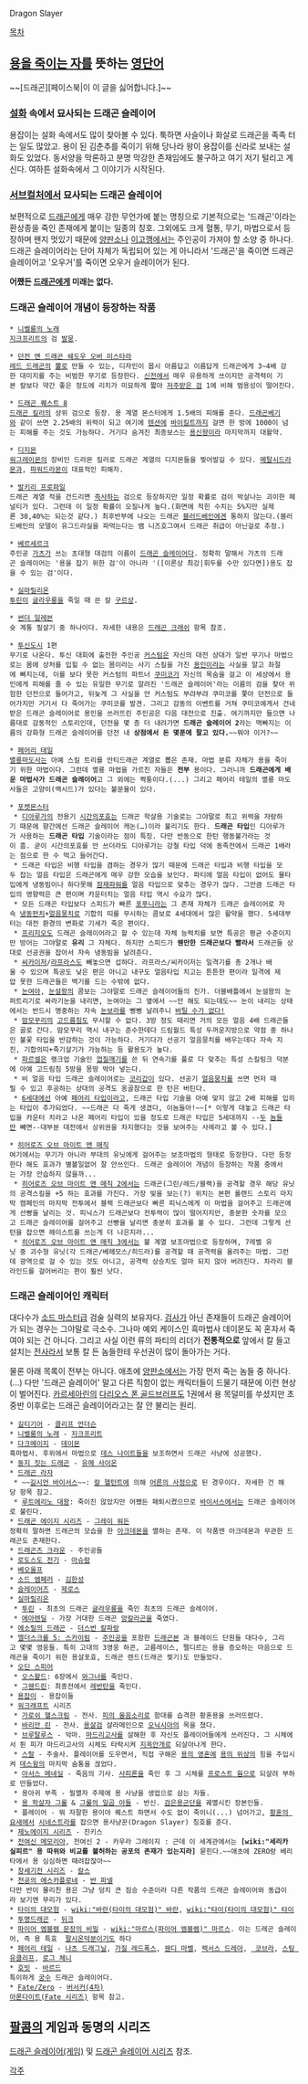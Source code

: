 Dragon Slayer

[[목차]]
== [[용살자|용을 죽이는 자]]를 뜻하는 [[영어|영단어]] ==
~~[드래곤][페이스북|이 이 글을 싫어합니다.]~~

=== [[설화]] 속에서 묘사되는 드래곤 슬레이어 ===
용잡이는 설화 속에서도 많이 찾아볼 수 있다. 툭하면 사슬이나 화살로 드래곤을 족족 터는 일도 많았고. 용이 된 김춘추를 죽이기 위해 당나라 왕이 용잡이를 신라로 보내는 설화도 있었다. 동서양을 막론하고 분명 막강한 존재임에도 불구하고 여기 저기 털리고 계신다. 여하튼 설화속에서 그 이야기가 시작된다.

=== [[서브컬처]]에서 묘사되는 드래곤 슬레이어 ===
보편적으로 [[드래곤]]에게 매우 강한 무언가에 붙는 명칭으로 기본적으로는 '드래곤'이라는 환상종을 죽인 존재에게 붙이는 일종의 칭호. 그외에도 크게 혈통, 무기, 마법으로서 등장하며 왠지 멋있기 때문에 [[양판소]]나 [[이고깽]]에서는 주인공이 가져야 할 소양 중 하나다. 드래곤 슬레이어라는 단어 자체가 독립되어 있는 게 아니라서 '드래곤'을 죽이면 드래곤 슬레이어고 '오우거'를 죽이면 오우거 슬레이어가 된다.

'''어쨌든 [[드래곤]]에게 미래는 없다.'''

=== 드래곤 슬레이어 개념이 등장하는 작품 ===
 * [[니벨룽의 노래]]
 [[지크프리트]]의 검 [[발뭉]].

 * [[던전 앤 드래곤 쉐도우 오버 미스타라]]
 [[레드 드래곤]]의 [[뿔]]로 만들 수 있는, 디자인이 몹시 아름답고 이름답게 드래곤에게 3~4배 강한 대미지를 주는 비범한 무기로 등장한다. [[신(던전 앤 드래곤)|신]]전에서 매우 유용하게 쓰이지만 공격력이 기본 칼보다 약간 좋은 정도에 리치가 미묘하게 짧아 [[저주받은 검]] 1에 비해 범용성이 떨어진다.

 * [[드래곤 퀘스트 8]]
 [[드래곤 킬러]]의 상위 검으로 등장. 용 계열 몬스터에게 1.5배의 피해를 준다. [[드래곤베기]]와 같이 쓰면 2.25배의 위력이 되고 여기에 [[텐션]]에 [[바이킬트]]까지 걸면 한 방에 1000이 넘는 피해를 주는 것도 가능하다. 거기다 숨겨진 최종보스는 [[용신왕]]이라 마지막까지 대활약.

 * [[디지몬]]
 [[워그레이몬]]의 장비인 드라몬 킬러로 드래곤 계열의 디지몬들을 찢어발길 수 있다. [[메탈시드라몬]]과, [[파워드라몬]]이 대표적인 피해자.

 * [[발키리 프로파일]]
 드래곤 계열 적을 건드리면 [[즉사]]하는 검으로 등장하지만 일정 확률로 검이 박살나는 괴이한 페널티가 있다. 그런데 이 일정 확률이 오질나게 높다.(화면에 적힌 수치는 5%지만 실제론 30,40%는 되는것 같다.) 최후반부에 나오는 드래곤 [[블러드베인]]에겐 통하지 않는다.(블러드베인의 모델이 유그드라실을 파먹는다는 뱀 니즈호그여서 드래곤 취급이 아닌걸로 추정.)

 * [[베르세르크(만화)|베르세르크]]
 주인공 [[가츠(베르세르크)|가츠]]가 쓰는 초대형 대검의 이름이 [[드래곤 슬레이어(베르세르크)|드래곤 슬레이어]]다. 정확히 말해서 가츠의 드래곤 슬레이어는 '용을 잡기 위한 검'이 아니라 '([이론상 최강|휘두를 수만 있다면])용도 잡을 수 있는 검'이다.

 * [[실마릴리온]]
 [[투린]]이 [[글라우룽]]을 죽일 때 쓴 칼 [[구르상]].

 * [[썬더 일레븐]]
 슛 계통 필살기 중 하나이다. 자세한 내용은 [[드래곤 크래쉬]] 항목 참조.

 * [[투신도시]] 1편
 무기로 나온다. 투신 대회에 출전한 주인공 [[커스텀]]은 자신의 대전 상대가 일반 무기나 마법으로는 몸에 상처를 입힐 수 없는 몸이라는 사기 스킬을 가진 [[용인]]이라는 사실을 알고 좌절에 빠지는데, 이를 보다 못한 커스텀의 파트너 [[쿠미코]]가 자신의 목숨을 걸고 이 세상에서 용인에게 피해를 줄 수 있는 유일한 무기로 알려진 '드래곤 슬레이어'라는 이름의 검을 찾아 위험한 던전으로 들어가고, 뒤늦게 그 사실을 안 커스텀도 부랴부랴 쿠미코를 쫓아 던전으로 들어가지만 거기서 다 죽어가는 쿠미코를 발견. 그리고 감동의 이벤트를 거쳐 쿠미코에게서 건네받은 드래곤 슬레이어로 용인을 쓰러뜨린 주인공은 다음 대전으로 진출. 여기까지만 들으면 나름대로 감동적인 스토리인데, 던전을 몇 층 더 내려가면 '''드래곤 슬레이어 2'''라는 맥빠지는 이름의 강화형 드래곤 슬레이어를 던전 내 '''상점에서 돈 몇푼에 팔고 있다.'''~~뭐야 이거?~~

 * [[페어리 테일]]
 [[멸룡마도사]]는 아예 스킬 트리를 안티드래곤 계열로 뽑은 존재. 마법 분류 자체가 용을 죽이기 위한 마법이다. 그런데 멸룡 마법을 가르친 자들은 '''전부''' 용이다. 그러니까 '''드래곤에게 배운 마법사가 드래곤 슬레이어'''고 그 외에는 짝퉁이다.(...) 그리고 페어리 테일의 멸룡 마도사들은 고양이(액시드)가 있다는 불문율이 있다.

 * [[포켓몬스터]]
  * [[디아루가]]의 전용기 [[시간의포효]]는 드래곤 학살용 기술로는 그야말로 최고 위력을 자랑하기 때문에 향간에선 드래곤 슬레이어 캐논(…)이라 불리기도 한다. '''드래곤 타입'''인 디아루가가 사용하는 '''드래곤 타입''' 기술이라는 점이 특징. 다만 반동으로 한턴 행동불가라는 것이 흠. 굳이 시간의포효를 안 쓰더라도 디아루가는 강철 타입 덕에 동족전에서 드래곤 1배라는 점으로 한 수 먹고 들어간다.
  * 드래곤 타입은 비행 타입을 겸하는 경우가 많기 때문에 드래곤 타입과 비행 타입을 모두 잡는 얼음 타입은 드래곤에게 매우 강한 모습을 보인다. 파티에 얼음 타입이 없어도 물타입에게 냉동빔이나 하다못해 [[잠재파워]]를 얼음 타입으로 맞추는 경우가 많다. 그만큼 드래곤 타입의 영향력은 큰 편이며 카운터치는 얼음 타입 역시 수요가 많다.
  * 모든 드래곤 타입보다 스피드가 빠른 [[포푸니라]]는 그 존재 자체가 드래곤 슬레이어로 자속 [[냉동펀치]]+[[얼음뭉치]]로 기합의 띠를 무시하는 콤보로 4세대에서 많은 활약을 했다. 5세대부터는 대전 환경의 변화로 기세가 죽은 편이다.
  * [[프리지오]]도 드래곤 슬레이어라고 할 수 있는데 자체 능력치를 보면 특공은 평균 수준이지만 방어는 그야말로 '''유리''' 그 자체다. 하지만 스피드가 '''웬만한 드래곤보다 빨라서''' 드래곤들 상대로 선공권을 잡아서 자속 냉동빔을 날려준다.
  * [[씨카이저]]/[[라프라스]]도 빼놓으면 섭하다. 라프라스/씨카이저는 일격기를 총 2개나 배울 수 있으며 특공도 낮은 편은 아니고 내구도 얼음타입 치고는 튼튼한 편이라 일격에 제압 못한 드래곤들은 백기를 드는 수밖에 없다.
  * [[눈여아]], [[눈설왕]]의 콤보는 그야말로 드래곤 슬레이어들의 진가. 더블배틀에서 눈설왕의 눈퍼트리기로 싸라기눈을 내리면, 눈여아는 그 옆에서 ~~안 해도 되는데도~~ 눈이 내리는 상태에서는 반드시 명중하는 자속 [[눈보라(포켓몬스터)|눈보라]]를 뻥뻥 날려주니 [[버틸 수가 없다!]]
  * [[맘모꾸리]]의 [[고드름침]]도 무시할 수 없다. 3방 정도 때리면 거의 모든 얼음 4배 드래곤들은 골로 간다. 맘모꾸리 역시 내구는 준수한데다 드림월드 특성 두꺼운지방으로 약점 중 하나인 불꽃 타입을 반감하는 것이 가능하다. 거기다가 선공기 얼음뭉치를 배우는데다 자속 지진, 기합의띠+죽기살기가 가능하는 등 활용도가 높다.
  * [[파르셀]]은 랭크업 기술인 [[껍질깨기]]를 쓴 뒤 연속기를 풀로 다 맞추는 특성 스킬링크 덕분에 아예 고드림침 5방을 몽땅 박아 넣는다.
  * 비 얼음 타입 드래곤 슬레이어로는 [[코리갑]]이 있다. 선공기 [[얼음뭉치]]를 쓰면 먼저 때릴 수 있고 후공하는 상대의 공격도 옹골참으로 한 턴은 버틴다.
  * [[포켓몬스터 X·Y|6세대]]에선 아예 [[포켓몬스터/타입/설명#s-3.3|페어리 타입]]이라고, 드래곤 타입 기술을 아예 맞지 않고 2배 피해를 입히는 타입이 추가되었다. ~~드래곤 다 죽게 생겼다, 이놈들아!~~[* 이렇게 대놓고 드래곤 타입을 카운터 치라고 나온 페어리 타입이 있을 정도로 드래곤 타입은 5세대까지 --[[파비코리|두]] [[플라이곤|놈들]]만 빼면--대부분 대전에서 상위권을 차지했다는 것을 보여주는 사례라고 볼 수 있다.]

 * [[히어로즈 오브 마이트 앤 매직]]
 여기에서는 무기가 아니라 부대의 유닛에게 걸어주는 보조마법의 형태로 등장한다. 다만 등장한다 해도 효과가 별볼일없어 잘 안쓰인다. 드래곤 슬레이어 개념이 등장하는 작품 중에서는 가장 안습하지 않을까...
  * [[히어로즈 오브 마이트 앤 매직 2]]에서는 드래곤(그린/레드/블랙)을 공격할 경우 해당 유닛의 공격스킬을 +5 하는 효과를 가진다. 가장 빛을 보는(?) 위치는 본편 롤랜드 스토리 마지막 캠페인의 마지막 전투에서 블랙 드래곤보다 빠른 피닉스에게 이 마법을 걸어주고 드래곤에게 선빵을 날리는 것. 피닉스가 드래곤보다 전투력이 많이 떨어지지만, 충분한 숫자를 모으고 드래곤 슬레이어를 걸어주고 선빵을 날리면 충분히 효과를 볼 수 있다. 그런데 그렇게 선턴을 잡으면 헤이스트를 쓰는게 더 나은지라...
  * [[히어로즈 오브 마이트 앤 매직 3]]에서는 불 계열 보조마법으로 등장하며, 7레벨 유닛 중 괴수형 유닛(각 드래곤/베헤모스/히드라)를 공격할 때 공격력을 올려주는 마법. 그런데 광역으로 걸 수 있는 것도 아니고, 공격력 상승치도 얼마 되지 않아 버려진다. 차라리 블라인드를 걸어버리는 편이 훨씬 낫다.

=== 드래곤 슬레이어인 캐릭터 ===
대다수가 [[소드 마스터]]급 검술 실력의 보유자다. [[검사]]가 아닌 존재들이 드래곤 슬레이어가 되는 경우는 그야말로 극소수. 그나마 예외 케이스인 흑마법사 데이몬도  꼭 혼자서 죽여야 되는 건 아니다. 그리고 사실 이런 류의 파티의 리더가 '''전통적으로''' 앞에서 칼 들고 설치는 [[전사]]라서 보통 칼 든 놈들한테 우선권이 많이 돌아가는 거다.

물론 아래 목록이 전부는 아니다. 애초에 [[양판소]]에서는 가장 먼저 죽는 놈들 중 하나다.(...) 다만 '드래곤 슬레이어' 말고 다른 직함이 없는 캐릭터들이 드물기 때문에 이런 현상이 벌어진다. [[카르세아린]]의 [[다리오스 폰 골드브러프]]도 1권에서 용 목덜미를 쑤셨지만 초중반 이후로는 드래곤 슬레이어라고는 잘 안 불리는 원리.

 * [[길티기어]] - [[클리프 언더슨]]
 * [[니벨룽의 노래]] - [[지크프리트]]
 * [[다크메이지]] - [[데이몬]]
 흑마법사. 후위에서 마법으로 [[데스 나이트]]들을 보조하면서 드래곤 사냥에 성공했다.
 * [[둥지 짓는 드래곤]] - [[유메 사이온]]
 * [[드래곤 라자]]
  * ~~[[길시언 바이서스]]~~: [[칼 헬턴트]]에 의해 [[어른의 사정]]으로 된 경우이다. 자세한 건 해당 항목 참고.
  * [[루트에리노 대왕]]: 죽이진 않았지만 어쨌든 패퇴시켰으므로 [[바이서스]]에서는 드래곤 슬레이어로 불린다.
 * [[드래곤 에이지 시리즈]] - [[그레이 워든]]
 정확히 말하면 드래곤의 모습을 한 [[아크데몬]]을 멸하는 존재. 이 작품엔 아크데몬과 무관한 드래곤도 존재한다.
 * [[드래곤즈 크라운]] - 주인공들
 * [[로도스도 전기]] - [[아슈람]]
 * [[베오울프]]
 * [[소드 엠페러]] - [[김한성]]
 * [[슬레이어즈]] - [[제로스]]
 * [[실마릴리온]]
  * [[투린]] - 최초의 드래곤 [[글라우룽]]을 죽인 최초의 드래곤 슬레이어.
  * [[에아렌딜]] - 가장 거대한 드래곤 [[앙칼라곤]]을 죽였다.
 * [[에소릴의 드래곤]] - [[더스번 칼파랑]]
 * [[엘더스크롤 5: 스카이림]] - [[주인공(엘더스크롤 5: 스카이림)|주인공]]을 포함한 [[드래곤본(엘더스크롤 시리즈)|드래곤본]] 과 블레이드 단원들 대다수, 그리고 몇몇 영웅들. 특히 고대의 3영웅 하콘, 고름레이스, 펠디르는 용을 증오하는 마음으로 드래곤을 죽이기 위한 용살포효, 드래곤 렌드(드래곤 찢기)도 만들었다.
 * [[오딘 스피어]]
  * [[오스왈드(오딘 스피어)|오스왈드]]: 6장에서 [[와그너]]를 죽인다.
  * [[그웬드린]]: 최종전에서 [[레반탄]]을 죽인다.
 * [[용잡이]] - 용잡이들
 * [[워크래프트]] 시리즈
  * [[가로쉬 헬스크림]] - 전사. [[피의 울음소리]]로 함대를 습격한 황혼용을 쓰러뜨렸다.
  * [[바리안 린]] - 전사. [[용살검]] 샬라메인으로 [[오닉시아]]의 목을 쳤다.
  * [[브루탈루스]] - 악마. [[마드리고사]]를 살해한 후 자신도 플레이어들에게 쓰러진다. 그 시체에서 튄 피가 마드리고사의 시체도 타락시켜 [[지옥안개]]로 되살아나게 한다.
  * [[스랄]] - 주술사. 플레이어를 도우면서, 직접 구해온 [[용의 영혼]]에 [[용의 위상]]의 힘을 주입시켜 [[데스윙]]의 마지막 숨통을 끊었다.
  * [[아서스 메네실]] - 죽음의 기사. [[사피론]]을 죽인 후 그 시체를 [[프로스트 웜]]으로 되살려 부하로 만들었다.
  * 용아귀 부족 - 필멸자 주제에 용 사냥을 생업으로 삼는 자들.
  * [[용 학살자 그룰]] & [[그룰의 일곱 아들]] - 반신. [[검은용군단]]을 궤멸시킨 장본인들.
  * 플레이어 - 뭐 자잘한 용이야 퀘스트 하면서 수도 없이 죽이니(...) 넘어가고, [[황혼의 요새]]에서 [[시네스트라]]를 잡으면 용사냥꾼(Dragon Slayer) 칭호를 준다.
 * [[제노에이지 시리즈]] - 진키스
 * [[전여신 메모리아]], 전여신 2 - 카우라 그레이지 : 근데 이 세계관에서는 '''[wiki:"세리카 실피르" 용 따위와 비교를 불허하는 공포의 존재가 있는지라]''' 묻힌다.~~애초에 ZERO랑 베리타에서 용 심심하면 때려잡잖아~~
 * [[창세기전 시리즈]] - [[칼스]]
 * [[천공의 에스카플로네]] - [[반 파넬]]
 다만 반이 물리친 용은 그냥 덩치 큰 짐승 수준이라 다른 작품의 드래곤 슬레이어와 동급이라 보기엔 무리가 있다.
 * [[타이의 대모험]] - [[wiki:"바란(타이의 대모험)" 바란]], [[wiki:"타이(타이의 대모험)" 타이]]
 * [[투명드래곤]] - [[뒤크]]
 * [[파이어 엠블렘 문장의 비밀]] - [[wiki:"마르스(파이어 엠블렘)" 마르스]]. 이는 드레곤 슬레이어, 즉 용 특효  [[팔시온]]덕분이기도 하다
 * [[페어리 테일]] - [[나츠 드래그닐]], [[가질 레드폭스]], [[웬디 마벨]], [[렉서스 드레아]], [[코브라(페어리 테일)| 코브라]], [[스팅 유클리프]], [[로그 체니]]
 * [[호빗]] - [[바르드]]
 특이하게 [[궁수]] 드래곤 슬레이어다.
 * [[Fate/Zero]] - [[버서커(4차)]]
 [[아론다이트(Fate 시리즈)]] 항목 참고.

== [[팔콤]]의 게임과 동명의 시리즈 ==
[[드래곤 슬레이어(게임)]] 및 [[드래곤 슬레이어 시리즈]] 참조.

[[각주]]
